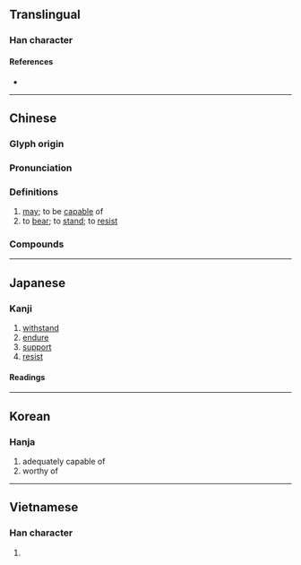 {{character info/new}}
==Translingual==

===Han character===
{{Han char|rn=32|rad=土|as=09|sn=12|four=44111|canj=GTMV|ids=⿰土甚}}

====References====
* {{Han ref|kx=0233.270|dkj=05266|dj=0471.040|hdz=10460.010|uh=582A|ud=22570|bh=B3F4|bd=46068}}

----

==Chinese==
{{zh-forms}}

===Glyph origin===
{{Han etyl}}

===Pronunciation===
{{zh-pron
|m=kān
|m-s=
|c=ham1
|c-t=
|g=
|h=pfs=khâm
|j=
|mb=káng
|md=
|mn=kham
|mn-t=kam1
|w=
|x=
|mc=y
|oc=y
|cat=v
}}

===Definitions===
{{zh-hanzi}}

# [[may]]; to be [[capable]] of
# to [[bear]]; to [[stand]]; to [[resist]]

===Compounds===
{{zh-der|不堪|不堪回首|凌亂不堪|不堪入耳|不堪設想|不堪負荷|不堪其擾|不堪之物|不堪言狀|不堪一擊|不堪入目|不堪造就|國不堪貳|破爛不堪|痛不堪忍|狼狽不堪|民不堪命|鄙俗不堪|苦不堪言|破舊不堪|堪薩|堪稱|情何以堪|堪培拉|堪薩斯|堪輿|斯堪的納維亞|擁擠不堪|堪薩斯州|破敗不堪|門庭冷落，門堪羅雀|堪虞|堪憂|可堪|堪比|難堪}}


----

==Japanese==

===Kanji===
{{ja-kanji|grade=c|rs=土09}}

# [[withstand]]
# [[endure]]
# [[support]]
# [[resist]]

====Readings====
{{ja-readings
|goon=こん
|kanon=かん
|kanyoon=たん
|kun=た-える
}}

----

==Korean==

===Hanja===
{{ko-hanja|hangeul=감}}

# adequately capable of
# worthy of

----

==Vietnamese==

===Han character===
{{vi-hantu|[[kham]], [[khom]], [[khăm]]|rs=土09}}

# {{defn|lang=vi}}